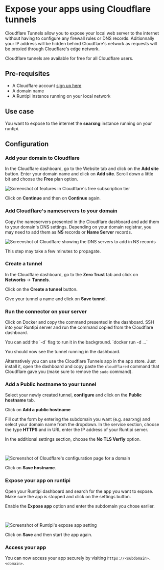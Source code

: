 
# Expose your apps using Cloudflare tunnels

Cloudflare Tunnels allow you to expose your local web server to the internet without having to configure any firewall rules or DNS records.
Aditionnally your IP address will be hidden behind Cloudflare's network as requests will be proxied through Cloudflare's edge network.

Cloudflare tunnels are available for free for all Cloudflare users.

## Pre-requisites

- A Cloudflare account [sign up here](https://dash.cloudflare.com/sign-up)
- A domain name
- A Runtipi instance running on your local network

## Use case

You want to expose to the internet the **searxng** instance running on your runtipi.

## Configuration

<Steps>

### Add your domain to Cloudflare

In the Cloudflare dashboard, go to the Website tab and click on the **Add site** button.
Enter your domain name and click on **Add site**.
Scroll down a little bit and choose the **Free** plan option.

<Image
  src="/images/cloudflare-tunnels/free-plan.png"
  alt="Screenshot of features in Cloudflare's free subscription tier"
  width={879}
  height={187}
/>

Click on **Continue** and then on **Continue** again.

### Add Cloudflare's nameservers to your domain

Copy the nameservers presented in the Cloudflare dashboard and add them to your domain's DNS settings.
Depending on your domain registrar, you may need to add them as **NS** records or **Name Server** records.

<Image
  src="/images/cloudflare-tunnels/nameservers.png"
  alt="Screenshot of Cloudflare showing the DNS servers to add in NS records"
  width={527}
  height={129}
/>

This step may take a few minutes to propagate.

### Create a tunnel

In the Cloudflare dashboard, go to the **Zero Trust** tab and click on **Networks** -> **Tunnels**.

Click on the **Create a tunnel** button.

Give your tunnel a name and click on **Save tunnel**.

### Run the connector on your server

Click on Docker and copy the command presented in the dashboard.
SSH into your Runtipi server and run the command copied from the Cloudflare dashboard.

<Callout>
  You can add the `-d` flag to run it in the background. `docker run -d ...`
</Callout>

You should now see the tunnel running in the dashboard.

Alternatively you can use the Cloudflare Tunnels app in the app store. Just install it, open the dashboard and copy paste the `cloudflared`
command that Cloudflare gave you (make sure to remove the `sudo` command).

### Add a Public hostname to your tunnel

Select your newly created tunnel, **configure** and click on the **Public hostname** tab.

Click on **Add a public hostname**

Fill out the form by entering the subdomain you want (e.g. searxng) and select your domain name from the dropdown.
In the service section, choose the type **HTTPS** and in URL enter the IP address of your Runtipi server.

In the additional settings section, choose the **No TLS Verfiy** option.

<br />

<Image
  src="/images/cloudflare-tunnels/hostname-config.png"
  alt="Screenshot of Cloudflare's configuration page for a domain"
  width={1303}
  height={828}
/>

Click on **Save hostname**.

### Expose your app on runtipi

Open your Runtipi dashboard and search for the app you want to expose.
Make sure the app is stopped and click on the settings button.

Enable the **Expose app** option and enter the subdomain you chose earlier.

<br />

<Image
  src="/images/cloudflare-tunnels/tipi-expose.png"
  alt="Screenshot of Runtipi's expose app setting"
  width={730}
  height={289}
/>

Click on **Save** and then start the app again.

### Access your app

You can now access your app securely by visiting `https://<subdomain>.<domain>`.

</Steps>
